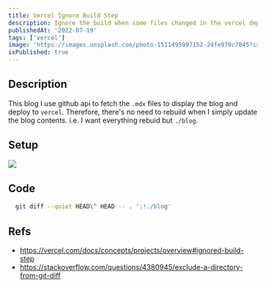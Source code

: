 ```yaml
---
title: Vercel Ignore Build Step
description: Ignore the build when some files changed in the vercel deployement.
publishedAt: '2022-07-19'
tags: ['vercel']
image: 'https://images.unsplash.com/photo-1511495997152-24fe970c7045?ixlib=rb-1.2.1&ixid=MnwxMjA3fDB8MHxwaG90by1wYWdlfHx8fGVufDB8fHx8&auto=format&fit=crop&w=1470&q=80'
isPublished: true
---
```


## Description

This blog I use github api to fetch the `.mdx` files to display the blog and deploy to `vercel`.
Therefore, there's no need to rebuild when I simply update the blog contents.
i.e. I want everything rebuid but `./blog`.

## Setup

![](https://i.imgur.com/vk7Plad.png)

## Code

```bash
  git diff --quiet HEAD\^ HEAD -- . ':!./blog'
```

## Refs

- https://vercel.com/docs/concepts/projects/overview#ignored-build-step
- https://stackoverflow.com/questions/4380945/exclude-a-directory-from-git-diff
